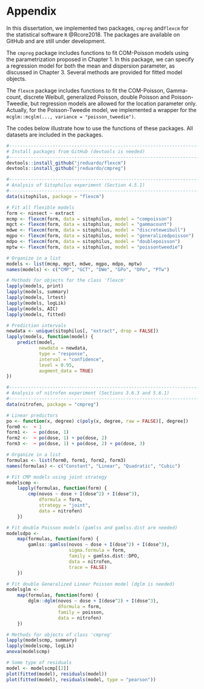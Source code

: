 # Appendix # {-}

\addtotoc{chapter}{Appendix}

\section*{\texttt{R} packages and computational routines}
\addtotoc{section}{\texttt{R} packages and computational routines}

In this dissertation, we implemented two packages, `cmpreg` and` flexcm`
for the statistical software `R` @Rcore2018. The packages are available
on GitHub and are still under development.

The `cmpreg` package includes functions to fit COM-Poisson models using
the parametrization proposed in Chapter 1. In this package, we can
specify a regression model for both the mean and dispersion parameter,
as discussed in Chapter 3. Several methods are provided for fitted model
objects.

The `flexcm` package includes functions to fit the COM-Poisson,
Gamma-count, discrete Weibull, generalized Poisson, double Poisson and
Poisson-Tweedie, but regression models are allowed for the location
parameter only. Actually, for the Poisson-Tweedie model, we implemented
a wrapper for the `mcglm::mcglm(..., variance = "poisson_tweedie")`.

The codes below illustrate how to use the functions of these
packages. All datasets are included in the packages.

```r

#-----------------------------------------------------------------------
# Install packages from GitHub (devtools is needed)
#-----------------------------------------------------------------------
devtools::install_github("jreduardo/flexcm")
devtools::install_github("jreduardo/cmpreg")

#-----------------------------------------------------------------------
# Analysis of Sitophilus experiment (Section 4.5.1)
#-----------------------------------------------------------------------
data(sitophilus, package = "flexcm")

# Fit all flexible models
form <- ninsect ~ extract
mcmp <- flexcm(form, data = sitophilus, model = "compoisson")
mgct <- flexcm(form, data = sitophilus, model = "gammacount")
mdwe <- flexcm(form, data = sitophilus, model = "discreteweibull")
mgpo <- flexcm(form, data = sitophilus, model = "generalizedpoisson")
mdpo <- flexcm(form, data = sitophilus, model = "doublepoisson")
mptw <- flexcm(form, data = sitophilus, model = "poissontweedie")

# Organize in a list
models <- list(mcmp, mgct, mdwe, mgpo, mdpo, mptw)
names(models) <- c("CMP", "GCT", "DWe", "GPo", "DPo", "PTw")

# Methods for objects for the class 'flexcm'
lapply(models, print)
lapply(models, summary)
lapply(models, lrtest)
lapply(models, logLik)
lapply(models, AIC)
lapply(models, fitted)

# Prediction intervals
newdata <- unique(sitophilus[, "extract", drop = FALSE])
lapply(models, function(model) {
    predict(model,
            newdata = newdata,
            type = "response",
            interval = "confidence",
            level = 0.95,
            augment_data = TRUE)
})

#-----------------------------------------------------------------------
# Analysis of nitrofen experiment (Sections 3.6.3 and 5.6.1)
#-----------------------------------------------------------------------
data(nitrofen, package = "cmpreg")

# Linear predictors
po <- function(x, degree) c(poly(x, degree, raw = FALSE)[, degree])
form0 <-  ~ 1
form1 <-  ~ po(dose, 1)
form2 <-  ~ po(dose, 1) + po(dose, 2)
form3 <-  ~ po(dose, 1) + po(dose, 2) + po(dose, 3)

# Organize in a list
formulas <- list(form0, form1, form2, form3)
names(formulas) <- c("Constant", "Linear", "Quadratic", "Cubic")

# Fit CMP models using joint strategy
modelscmp <-
    lapply(formulas, function(form) {
        cmp(novos ~ dose + I(dose^2) + I(dose^3),
            dformula = form,
            strategy = "joint",
            data = nitrofen)
    })

# Fit double Poisson models (gamlss and gamlss.dist are needed)
modelsdpo <-
    map(formulas, function(form) {
        gamlss::gamlss(novos ~ dose + I(dose^2) + I(dose^3),
                       sigma.formula = form,
                       family = gamlss.dist::DPO,
                       data = nitrofen,
                       trace = FALSE)
    })

# Fit double Generalized Linear Poisson model (dglm is needed)
modelsglm <-
    map(formulas, function(form) {
        dglm::dglm(novos ~ dose + I(dose^2) + I(dose^3),
                   dformula = form,
                   family = poisson,
                   data = nitrofen)
    })

# Methods for objects of class 'cmpreg'
lapply(modelscmp, summary)
lapply(modelscmp, logLik)
anova(modelscmp)

# Some type of residuals
model <- modelscmp[[2]]
plot(fitted(model), residuals(model))
plot(fitted(model), residuals(model, type = "pearson"))

```
